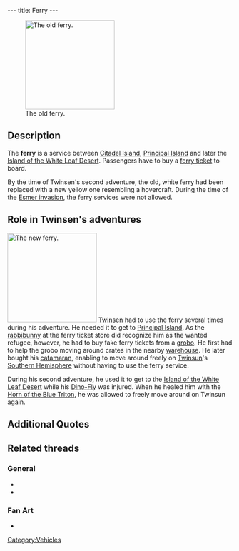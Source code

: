 ---
title: Ferry
---

[[Image:02_ferry.gif|right|200px|thumb|The old ferry.]]

{{Quote|
Quote=Welcome aboard! You have picked a wonderful day for travelling, the weather is beautiful!|
Character=The [[ferry captain]]}}

==Description==
The '''ferry''' is a service between [[Citadel Island]], [[Principal Island]] and later the [[Island of the White Leaf Desert]]. Passengers have to buy a [[ferry ticket]] to board.

By the time of Twinsen's second adventure, the old, white ferry had been replaced with a new yellow one resembling a hovercraft. During the time of the [[Esmer invasion]], the ferry services were not allowed.

==Role in Twinsen's adventures==
[[Image:BOAT_2.preview.JPG|right|200px|thumb|The new ferry.]]
[[Twinsen]] had to use the ferry several times during his adventure. He needed it to get to [[Principal Island]]. As the [[rabbibunny]] at the ferry ticket store did recognize him as the wanted refugee, however, he had to buy fake ferry tickets from a [[grobo]]. He first had to help the grobo moving around crates in the nearby [[warehouse]]. He later bought his [[catamaran]], enabling to move around freely on [[Twinsun]]'s [[Southern Hemisphere]] without having to use the ferry service.

During his second adventure, he used it to get to the [[Island of the White Leaf Desert]] while his [[Dino-Fly]] was injured. When he healed him with the [[Horn of the Blue Triton]], he was allowed to freely move around on Twinsun again.

==Additional Quotes==
{{Quote|
Quote=Welcome to the Inter-islands Ferry, sir.|
Character=A clerk}}

==Related threads==
===General===
* {{thread|id=10657|title=Secret ferry movie}}
* {{thread|id=5682|title=lba ferry?}}
===Fan Art===
* {{thread|id=9675|title=The ferry}}

[[Category:Vehicles]]
